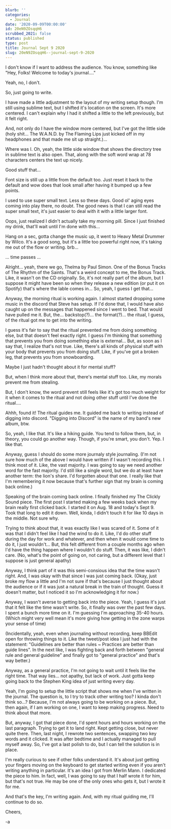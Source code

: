 ```yaml
---
blurb: ''
categories:
  - Journal
date: '2020-09-09T00:00:00'
id: 20eN9ZOsqqH6
scrubbed_2021: false
status: published
type: post
title: Journal Sept 9 2020
slug: 20eN9ZOsqqH6--journal-sept-9-2020
---
```


I don't know if I want to address the audience. You know, something like "Hey, Folks! Welcome to today's journal...."

Yeah, no, I don't.

So, just going to write.

I have made a little adjustment to the layout of my writing setup though. I'm still using sublime text, but I shifted it's location on the screen. It's more centered. I can't explain why I had it shifted a little to the left previously, but it felt right.

And, not only do I have the window more centered, but I've got the little side  (holy shit... The W.A.N.D. by The Flaming Lips just kicked off in my headphones and that made me sit up straight.)...

Where was I. Oh, yeah, the little side window that shows the directory tree in sublime text is also open. That, along with the soft word wrap at 78 characters centers the text up nicely.

Good stuff that...

Font size is still up a little from the default too. Just reset it back to the default and wow does that look small after having it bumped up a few points.

I used to use super small text. Less so these days. Good ol' aging eyes coming into play there, no doubt. The good news is that I can still read the super small text, it's just easier to deal with it with a little larger font.

Oops, just realized I didn't actually take my morning pill. Since I just finished my drink, that'll wait until I'm done with this...

Hang on a sec, gotta change the music up, it went to Heavy Metal Drummer by Wilco. It's a good song, but it's a little too powerful right now, it's taking me out of the flow or writing. brb...

... time passes ...

Alright... yeah, there we go, Thelma by Paul Simon. One of the Bonus Tracks of The Rhythm of the Saints. That's a weird concept to me, the Bonus Track. Like, it wasn't on the CD originally. So, it's not really part of the album, but I suppose it might have been so when they release a new edition (or put it on Spotify) that's where the lable comes in... So, yeah, I guess I get that...

Anyway, the morning ritual is working again. I almost started dropping some music in the discord that Steve has setup. If I'd done that, I would have also caught up on the messages that happened since I went to bed. That would have pulled me it. But, the... backstop(?)... the format(?)... the ritual, I guess, of the ritual got me to get into the writing.

I guess it's fair to say that the ritual prevented me from doing something else, but that doesn't feel exactly right. I guess I'm thinking that something that prevents you from doing something else is external... But, as soon as I say that, I realize that's not true. Like, there's all kinds of physical stuff with your body that prevents you from doing stuff. Like, if you've got a broken leg, that prevents you from snowboarding.

Maybe I just hadn't thought about it for mental stuff?

But, when I think more about that, there's mental stuff too. Like, my morals prevent me from stealing.

But, I don't know, the word prevent still feels like it's got too much weight for it when it comes to the ritual and not doing other stuff until I've done the ritual....

Ahhh, found it! The ritual guides me. It guided me back to writing instead of digging into discord. "Digging into Discord" is the name of my band's new album, btw.

So, yeah, I like that. It's like a hiking guide. You tend to follow them, but, in theory, you could go another way. Though, if you're smart, you don't.
Yep. I like that.

Anyway, guess I should do some more journaly style journaling. (I'm not sure how much of the above I would have written if I wasn't recording this. I think most of it. Like, the vast majority. I was going to say we need another word for the fast majority. I'd still like a single word, but we do at least have another term: the lion's share. I'd forgotten about that one. I really like that I'm remembering it now because that's further sign that my brain is coming back online.)

Speaking of the brain coming back online. I finally finished my The Clickly Sound piece. The first post I started making a few weeks back when my brain really first clicked back. I started it on Aug. 18 and today's Sept 9. Took that long to edit it down. Well, kinda, I didn't touch it for like 10 days in the middle. Not sure why.

Trying to think about that, it was exactly like I was scared of it. Some of it was that I didn't feel like I had the wind to do it. Like, I'd do other stuff during the day for work and whatever, and then when it would come time to do it, I just wouldn't... But, this felt different from a couple months ago when I'd have the thing happen where I wouldn't do stuff. Then, it was like, I didn't care. (No, what's the point of going on, not caring, but a different level that I suppose is just general apathy)

Anyway, I think part of it was this semi-consious idea that the time wasn't right. And, I was okay with that since I was just coming back. (Okay, just broke my flow a little and I'm not sure if that's because I just thought about the audience or if it was just a natural break in the train of thought. Guess it doesn't matter, but I noticed it so I'm acknowledging it for now.)

Anyway, I wasn't averse to getting back into the piece. Yeah, I guess it's just that it felt like the time wasn't write. So, it finally was over the past few days. I spent a bunch more time on it. I'm guessing I'm approaching 35-40 hours. (Which might very well mean it's more giving how getting in the zone warps your sense of time)

(Incidentally, yeah, even when journaling without recording, keep BBEdit open for throwing things to it. Like the tweet/post idea I just had with the statement: "Guidelines are better than rules ~ Practices are better than guide lines". In the next like, I was fighting back and forth between "general rule and general guideline" and finally got to "general practice" and that's way better.)

Anyway, as a general practice, I'm not going to wait until it feels like the right time. That way lies... not apathy, but lack of work. Just gotta keep going back to the Stephen King idea of just writing every day.

Yeah, I'm going to setup the little script that shows me when I've written in the journal. The question is, to I try to track other writing too? I kinda don't think so...? Because, I'm not always going to be working on a piece. But, then again, if I am working on one, I want to keep making progress. Need to think about that more.

But, anyway, I got that piece done, I'd spent hours and hours working on the last paragraph. Trying to get it to land right. Kept getting close, but never quite there. Then, last night, I rewrote two sentences, swapping two key words and it clicked. It was after bedtime and I actually managed to pull myself away. So, I've got a last polish to do, but I can tell the solution is in place.

I'm really curious to see if other folks understand it. It's about just getting your fingers moving on the keyboard to get started writing even if you aren't writing anything in particular. It's an idea I got from Merlin Mann. I dedicated the piece to him. In fact, well, I was going to say that I half wrote it for him, but that's not true. He may be one of the only ones who gets it, but I wrote it for me.

And that's the key, I'm writing again. And, with my ritual guiding me, I'll continue to do so.

Cheers,

-a

